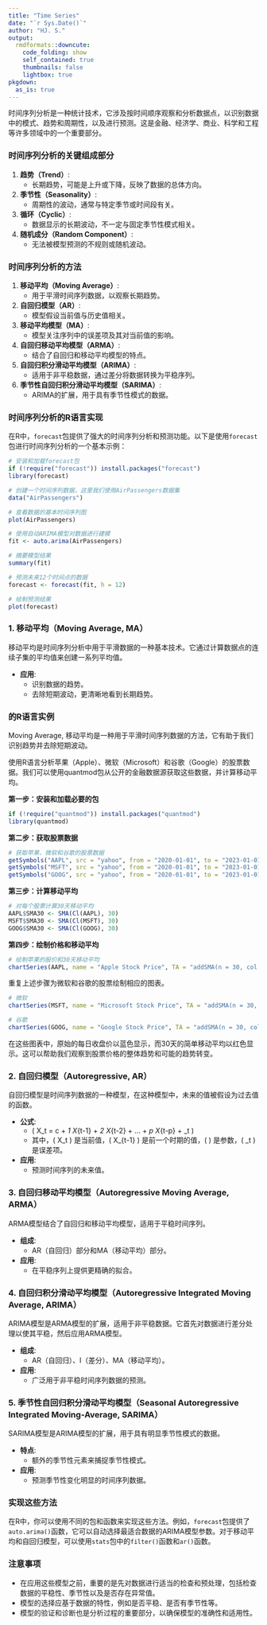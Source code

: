 ```yaml
---
title: "Time Series"
date: "`r Sys.Date()`"
author: "HJ. S."
output:
  rmdformats::downcute:
    code_folding: show
    self_contained: true
    thumbnails: false
    lightbox: true
pkgdown:
  as_is: true
---
```

时间序列分析是一种统计技术，它涉及按时间顺序观察和分析数据点，以识别数据中的模式、趋势和周期性，以及进行预测。这是金融、经济学、商业、科学和工程等许多领域中的一个重要部分。

### 时间序列分析的关键组成部分

1. **趋势（Trend）**:
   - 长期趋势，可能是上升或下降，反映了数据的总体方向。

2. **季节性（Seasonality）**:
   - 周期性的波动，通常与特定季节或时间段有关。

3. **循环（Cyclic）**:
   - 数据显示的长期波动，不一定与固定季节性模式相关。

4. **随机成分（Random Component）**:
   - 无法被模型预测的不规则或随机波动。

### 时间序列分析的方法

1. **移动平均（Moving Average）**:
   - 用于平滑时间序列数据，以观察长期趋势。

2. **自回归模型（AR）**:
   - 模型假设当前值与历史值相关。

3. **移动平均模型（MA）**:
   - 模型关注序列中的误差项及其对当前值的影响。

4. **自回归移动平均模型（ARMA）**:
   - 结合了自回归和移动平均模型的特点。

5. **自回归积分滑动平均模型（ARIMA）**:
   - 适用于非平稳数据，通过差分将数据转换为平稳序列。

6. **季节性自回归积分滑动平均模型（SARIMA）**:
   - ARIMA的扩展，用于具有季节性模式的数据。

### 时间序列分析的R语言实现

在R中，`forecast`包提供了强大的时间序列分析和预测功能。以下是使用`forecast`包进行时间序列分析的一个基本示例：

```r
# 安装和加载forecast包
if (!require("forecast")) install.packages("forecast")
library(forecast)

# 创建一个时间序列数据，这里我们使用AirPassengers数据集
data("AirPassengers")

# 查看数据的基本时间序列图
plot(AirPassengers)

# 使用自动ARIMA模型对数据进行建模
fit <- auto.arima(AirPassengers)

# 摘要模型结果
summary(fit)

# 预测未来12个时间点的数据
forecast <- forecast(fit, h = 12)

# 绘制预测结果
plot(forecast)
```


### 1. 移动平均（Moving Average, MA）

移动平均是时间序列分析中用于平滑数据的一种基本技术。它通过计算数据点的连续子集的平均值来创建一系列平均值。

- **应用**:
  - 识别数据的趋势。
  - 去除短期波动，更清晰地看到长期趋势。
  
### 的R语言实例

Moving Average, 移动平均是一种用于平滑时间序列数据的方法，它有助于我们识别趋势并去除短期波动。

使用R语言分析苹果（Apple）、微软（Microsoft）和谷歌（Google）的股票数据。我们可以使用quantmod包从公开的金融数据源获取这些数据，并计算移动平均。

**第一步：安装和加载必要的包**
```r
if (!require("quantmod")) install.packages("quantmod")
library(quantmod)

```

**第二步：获取股票数据**

```r
# 获取苹果、微软和谷歌的股票数据
getSymbols("AAPL", src = "yahoo", from = "2020-01-01", to = "2023-01-01")
getSymbols("MSFT", src = "yahoo", from = "2020-01-01", to = "2023-01-01")
getSymbols("GOOG", src = "yahoo", from = "2020-01-01", to = "2023-01-01")

```
**第三步：计算移动平均**

```r
# 对每个股票计算30天移动平均
AAPL$SMA30 <- SMA(Cl(AAPL), 30)
MSFT$SMA30 <- SMA(Cl(MSFT), 30)
GOOG$SMA30 <- SMA(Cl(GOOG), 30)
```

**第四步：绘制价格和移动平均**
```r
# 绘制苹果的股价和30天移动平均
chartSeries(AAPL, name = "Apple Stock Price", TA = "addSMA(n = 30, col = 'red')")

```

重复上述步骤为微软和谷歌的股票绘制相应的图表。
```r
# 微软
chartSeries(MSFT, name = "Microsoft Stock Price", TA = "addSMA(n = 30, col = 'red')")

# 谷歌
chartSeries(GOOG, name = "Google Stock Price", TA = "addSMA(n = 30, col = 'red')")

```

在这些图表中，原始的每日收盘价以蓝色显示，而30天的简单移动平均以红色显示。这可以帮助我们观察到股票价格的整体趋势和可能的趋势转变。


### 2. 自回归模型（Autoregressive, AR）

自回归模型是时间序列数据的一种模型，在这种模型中，未来的值被假设为过去值的函数。

- **公式**:
  - \( X_t = c + \phi_1 X_{t-1} + \phi_2 X_{t-2} + ... + \phi_p X_{t-p} + \epsilon_t \)
  - 其中，\( X_t \) 是当前值，\( X_{t-1} \) 是前一个时期的值，\( \phi \) 是参数，\( \epsilon_t \) 是误差项。

- **应用**:
  - 预测时间序列的未来值。

### 3. 自回归移动平均模型（Autoregressive Moving Average, ARMA）

ARMA模型结合了自回归和移动平均模型，适用于平稳时间序列。

- **组成**:
  - AR（自回归）部分和MA（移动平均）部分。

- **应用**:
  - 在平稳序列上提供更精确的拟合。

### 4. 自回归积分滑动平均模型（Autoregressive Integrated Moving Average, ARIMA）

ARIMA模型是ARMA模型的扩展，适用于非平稳数据。它首先对数据进行差分处理以使其平稳，然后应用ARMA模型。

- **组成**:
  - AR（自回归）、I（差分）、MA（移动平均）。

- **应用**:
  - 广泛用于非平稳时间序列数据的预测。

### 5. 季节性自回归积分滑动平均模型（Seasonal Autoregressive Integrated Moving-Average, SARIMA）

SARIMA模型是ARIMA模型的扩展，用于具有明显季节性模式的数据。

- **特点**:
  - 额外的季节性元素来捕捉季节性模式。

- **应用**:
  - 预测季节性变化明显的时间序列数据。

### 实现这些方法

在R中，你可以使用不同的包和函数来实现这些方法。例如，`forecast`包提供了`auto.arima()`函数，它可以自动选择最适合数据的ARIMA模型参数。对于移动平均和自回归模型，可以使用`stats`包中的`filter()`函数和`ar()`函数。

### 注意事项

- 在应用这些模型之前，重要的是先对数据进行适当的检查和预处理，包括检查数据的平稳性、季节性以及是否存在异常值。
- 模型的选择应基于数据的特性，例如是否平稳、是否有季节性等。
- 模型的验证和诊断也是分析过程的重要部分，以确保模型的准确性和适用性。

